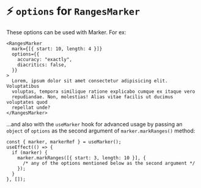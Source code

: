 
<Meta title="Options/RangesMarker options" />

# ⚡️ `options` for `RangesMarker`

These options can be used with Marker. For ex:

```tsx
<RangesMarker
  mark={[{ start: 10, length: 4 }]}
  options={{
    accuracy: "exactly",
    diacritics: false,
  }}
>
  Lorem, ipsum dolor sit amet consectetur adipisicing elit. Voluptatibus
  voluptas, tempora similique ratione explicabo cumque ex itaque vero
  repudiandae. Non, molestias! Alias vitae facilis ut ducimus voluptates quod
  repellat unde?
</RangesMarker>
```

...and also with the `useMarker` hook for advanced usage by passing an `object` of `options`
as the second argument of `marker.markRanges()` method:

```tsx
const { marker, markerRef } = useMarker();
useEffect(() => {
  if (marker) {
    marker.markRanges([{ start: 3, length: 10 }], {
      /* any of the options mentioned below as the second argument */
    });
  }
}, []);
```

<RangesMarkerOptions />
